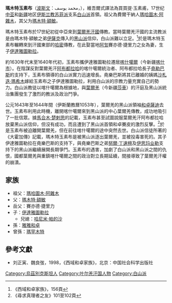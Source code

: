 '''瑪木特玉素布'''（[[波斯文|波斯文]]：محمد یوسف，{{bd|?||?|}}），維吾爾式譯法為買買提·玉素甫，17世纪[[中亚|中亚]]和[[新疆|新疆]]地区[[伊斯兰教|伊斯兰教]][[苏菲派|苏菲派]]支系[[白山派|白山派]]首領。祖父為費爾干納人[[瑪哈圖木·阿雜木|瑪哈圖木·阿雜木]]，其父为[[瑪木特·額敏|瑪木特·額敏]]。

瑪木特玉素布於17世紀初從中亞來到[[葉爾羌汗國|葉爾羌汗國]]傳教。當時葉爾羌汗國的主流教派是由瑪木特·額敏之弟[[伊薩克·瓦里|伊薩克]]傳入的[[黑山派|黑山派]]信仰，白山派難以立足。<ref>《西域和卓家族》，156頁</ref>於是瑪木特玉素布輾轉來到汗國東部的[[哈密|哈密]]傳教，在此娶當地[[阿訇|阿訇]]賽亦德·捷里力之女為妻，生子[[伊達雅圖勒拉|伊達雅圖勒拉]]。

約1630年代末至1640年代初，玉素布攜伊達雅圖勒拉遷居[[喀什噶爾|喀什噶爾]]（今新疆[[喀什市|喀什市]]）。在陰謀反對葉爾羌汗[[阿不都拉哈汗|阿布都拉哈]]的喀什噶爾統治者、阿布都拉哈長子[[尧勒巴斯汗|堯勒巴斯]]的支持下，玉素布領導的白山派實力迅速增長。堯樂巴斯將其已離婚的姨媽[[沙札迭·瑪希木|沙札迭·瑪希木]]嫁給玉素布之子伊達雅圖勒拉，利用白山派的宗教力量充實自己的勢力。白山派教徒以喀什噶爾為根據地，與[[葉爾羌|葉爾羌]]（今新疆[[莎車|莎車]]）的汗庭及黑山派統治集團發生了激烈的教派及政治鬥爭。

公元1643年至1644年間（伊斯蘭教曆1053年），葉爾羌的黑山派領袖[[和卓薩迪|和卓薩迪]]去世。玉素布利用此時機，離開喀什噶爾來到黑山派的中心葉爾羌傳教，成功地吸引了一批信眾。據[[馬合木·楚剌思|馬合木·楚剌思]]的記載，玉素布甚至試圖說服葉爾羌汗阿布都拉哈放棄黑山派信仰，但沒有成功，而且遭到了黑山派首領和卓賽皮的激烈反擊。<ref>《尋求真理者之友》101至102頁</ref>於是玉素布被迫離開葉爾羌，但在前往喀什噶爾的途中突然去世。白山派信徒所著的《大霍加傳》記載，瑪木特玉素布是被黑山派逐出葉爾羌，並被投毒害死的。其子伊達雅圖勒拉在堯樂巴斯的支持下，與堯樂巴斯之弟[[努爾·丁速檀|努爾·丁速檀]]及[[伊思玛业勒|伊思玛业勒]]支持下的黑山派繼續展開長期爭鬥。玉素布的遇害，加劇了白山派和黑山派之間的仇恨，國都葉爾羌與重鎮喀什噶爾之間的政治對立長期延續，間接導致了葉爾羌汗權的崩潰。

==家族==
*祖父：[[瑪哈圖木·阿雜木|瑪哈圖木·阿雜木]]
*父：[[瑪木特·額敏|瑪木特·額敏]]
*岳父：賽亦德·捷里力
*子：[[伊達雅圖勒拉|伊達雅圖勒拉]]
**兒媳：[[哈尼米·帕的沙|哈尼米·帕的沙]]
*孫：[[雅雅和卓|雅雅和卓]]
*曾孫：[[瑪罕木特|瑪罕木特]]

==參考文獻==
{{reflist}}
*刘正寅、魏良弢，1998，《西域和卓家族》，北京：中国社会科学出版社

[[Category:烏茲別克斯坦人|Category:烏茲別克斯坦人]]
[[Category:叶尔羌汗国人物|Category:叶尔羌汗国人物]]
[[Category:白山派|Category:白山派]]